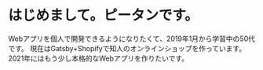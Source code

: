 # はじめまして。ピータンです。

Webアプリを個人で開発できるようになりたくて、2019年1月から学習中の50代です。
現在はGatsby+Shopifyで知人のオンラインショップを作っています。
2021年にはもう少し本格的なWebアプリを作りたいです。
